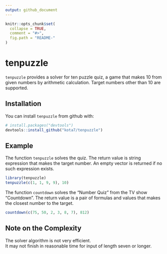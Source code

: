 ```yaml
---
output: github_document
---
```


<!-- README.md is generated from README.Rmd. Please edit that file -->

```r
knitr::opts_chunk$set(
  collapse = TRUE,
  comment = "#>",
  fig.path = "README-"
)
```

# tenpuzzle

`tenpuzzle` provides a solver for ten puzzle quiz, a game that makes 10 from given numbers by arithmetic calculation.
Target numbers other than 10 are supported.

## Installation

You can install `tenpuzzle` from github with:


```r
# install.packages("devtools")
devtools::install_github("kota7/tenpuzzle")
```

## Example

The function `tenpuzzle` solves the quiz.
The return value is string expression that makes the target number.
An empty vector is returned if no such expression exists.

```r
library(tenpuzzle)
tenpuzzle(c(1, 1, 9, 9), 10)
```

The function `countdown` solves the "Number Quiz" from the TV show "Countdown".
The return value is a pair of formulas and values that makes the closest number to the target.

```r
countdown(c(75, 50, 2, 3, 8, 7), 812)
```

 
## Note on the Complexity

The solver algorithm is not very efficient.  
It may not finish in reasonable time for input of length seven or longer.
